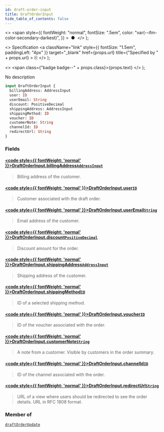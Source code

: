 ```yaml
---
id: draft-order-input
title: DraftOrderInput
hide_table_of_contents: false
---
```


  <>
    <span
      style={{
        fontWeight: "normal",
        fontSize: ".5em",
        color: "var(--ifm-color-secondary-darkest)",
      }}
    >
      &nbsp;●&nbsp;
    </span>
  </>
);

  <>
    Specification
    <a
      className="link"
      style={{ fontSize: "1.5em", paddingLeft: "4px" }}
      target="\_blank"
      href={props.url}
      title={"Specified by " + props.url}
    >
      ⎘
    </a>
  </>
);

  <>
    <span class={"badge badge--" + props.class}>{props.text}</span>
  </>
);

No description

```graphql
input DraftOrderInput {
  billingAddress: AddressInput
  user: ID
  userEmail: String
  discount: PositiveDecimal
  shippingAddress: AddressInput
  shippingMethod: ID
  voucher: ID
  customerNote: String
  channelId: ID
  redirectUrl: String
}
```

### Fields

#### [<code style={{ fontWeight: 'normal' }}>DraftOrderInput.<b>billingAddress</b></code>](#)<Bullet />[`AddressInput`](../../api-reference/inputs/address-input) <Badge class="secondary" text="input"/>

> Billing address of the customer.

#### [<code style={{ fontWeight: 'normal' }}>DraftOrderInput.<b>user</b></code>](#)<Bullet />[`ID`](../../api-reference/scalars/id) <Badge class="secondary" text="scalar"/>

> Customer associated with the draft order.

#### [<code style={{ fontWeight: 'normal' }}>DraftOrderInput.<b>userEmail</b></code>](#)<Bullet />[`String`](../../api-reference/scalars/string) <Badge class="secondary" text="scalar"/>

> Email address of the customer.

#### [<code style={{ fontWeight: 'normal' }}>DraftOrderInput.<b>discount</b></code>](#)<Bullet />[`PositiveDecimal`](../../api-reference/scalars/positive-decimal) <Badge class="secondary" text="scalar"/>

> Discount amount for the order.

#### [<code style={{ fontWeight: 'normal' }}>DraftOrderInput.<b>shippingAddress</b></code>](#)<Bullet />[`AddressInput`](../../api-reference/inputs/address-input) <Badge class="secondary" text="input"/>

> Shipping address of the customer.

#### [<code style={{ fontWeight: 'normal' }}>DraftOrderInput.<b>shippingMethod</b></code>](#)<Bullet />[`ID`](../../api-reference/scalars/id) <Badge class="secondary" text="scalar"/>

> ID of a selected shipping method.

#### [<code style={{ fontWeight: 'normal' }}>DraftOrderInput.<b>voucher</b></code>](#)<Bullet />[`ID`](../../api-reference/scalars/id) <Badge class="secondary" text="scalar"/>

> ID of the voucher associated with the order.

#### [<code style={{ fontWeight: 'normal' }}>DraftOrderInput.<b>customerNote</b></code>](#)<Bullet />[`String`](../../api-reference/scalars/string) <Badge class="secondary" text="scalar"/>

> A note from a customer. Visible by customers in the order summary.

#### [<code style={{ fontWeight: 'normal' }}>DraftOrderInput.<b>channelId</b></code>](#)<Bullet />[`ID`](../../api-reference/scalars/id) <Badge class="secondary" text="scalar"/>

> ID of the channel associated with the order.

#### [<code style={{ fontWeight: 'normal' }}>DraftOrderInput.<b>redirectUrl</b></code>](#)<Bullet />[`String`](../../api-reference/scalars/string) <Badge class="secondary" text="scalar"/>

> URL of a view where users should be redirected to see the order details. URL in RFC 1808 format.

### Member of

[`draftOrderUpdate`](../../api-reference/mutations/draft-order-update) <Badge class="secondary" text="mutation"/>
